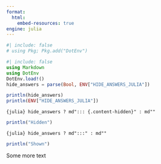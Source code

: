 ```yaml
---
format:
  html:
    embed-resources: true
engine: julia
---
```


```julia
#| include: false
# using Pkg; Pkg.add("DotEnv")
```

```julia
#| include: false
using Markdown
using DotEnv
DotEnv.load!()
hide_answers = parse(Bool, ENV["HIDE_ANSWERS_JULIA"])
```

```julia
println(hide_answers)
println(ENV["HIDE_ANSWERS_JULIA"])
```

`{julia} hide_answers ? md"::: {.content-hidden}" : md""`

```julia
println("Hidden")
```

`{julia} hide_answers ? md":::" : md""`

```julia
println("Shown")
```

Some more text

